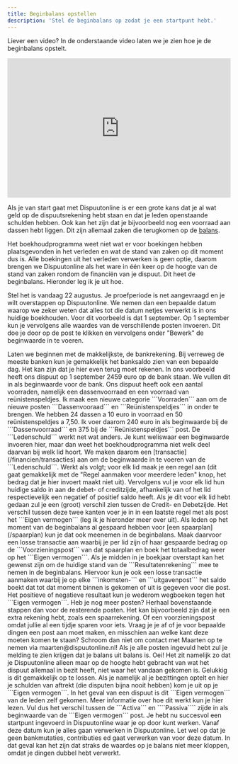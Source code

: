 ```yaml
---
title: Beginbalans opstellen
description: 'Stel de beginbalans op zodat je een startpunt hebt.'
---
```


<Note>Liever een video? In de onderstaande video laten we je zien hoe je de beginbalans opstelt.</Note>

<iframe
  width="100%"
  height="315"
  src="https://www.youtube.com/embed/z_s2YF5f4O4"
  title="Beginbalans opstellen"
  frameBorder="0"
  allow="accelerometer; autoplay; clipboard-write; encrypted-media; gyroscope; picture-in-picture"
  allowFullScreen
></iframe>

Als je van start gaat met Dispuutonline is er een grote kans dat je al wat geld op de dispuutsrekening hebt staan en dat je leden openstaande schulden hebben. Ook kan het zijn dat je bijvoorbeeld nog een voorraad aan dassen hebt liggen. Dit zijn allemaal zaken die terugkomen op de [balans](/financien/balans).

Het boekhoudprogramma weet niet wat er voor boekingen hebben plaatsgevonden in het verleden en wat de stand van zaken op dit moment dus is. Alle boekingen uit het verleden verwerken is geen optie, daarom brengen we Dispuutonline als het ware in één keer op de hoogte van de stand van zaken rondom de financiën van je dispuut. Dit heet de beginbalans. Hieronder leg ik je uit hoe.

Stel het is vandaag 22 augustus. Je proefperiode is net aangevraagd en je wilt overstappen op Dispuutonline. We nemen dan een bepaalde datum waarop we zeker weten dat alles tot die datum netjes verwerkt is in ons huidige boekhouden. Voor dit voorbeeld is dat 1 september. Op 1 september kun je vervolgens alle waardes van de verschillende posten invoeren. Dit doe je door op de post te klikken en vervolgens onder "Bewerk" de beginwaarde in te voeren.

<Steps>
  <Step title="Bankrekening">
    Laten we beginnen met de makkelijkste, de bankrekening. Bij verreweg de meeste banken kun je gemakkelijk het banksaldo zien van een bepaalde dag. Het kan zijn dat je hier even terug moet rekenen. In ons voorbeeld heeft ons dispuut op 1 september 2459 euro op de bank staan. We vullen dit in als beginwaarde voor de bank.
  </Step>
  <Step title="Voorraden">
    Ons dispuut heeft ook een aantal voorraden, namelijk een dassenvoorraad en een voorraad van reünistenspeldjes. Ik maak een nieuwe categorie ```Voorraden``` aan om de nieuwe posten ```Dassenvooraad``` en ```Reünistenspeldjes``` in onder te brengen. We hebben 24 dassen a 10 euro in voorraad en 50 reünistenspeldjes a 7,50. Ik voer daarom 240 euro in als beginwaarde bij de ```Dassenvoorraad``` en 375 bij de ```Reünistenspeldjes``` post.
  </Step>
  <Step title="Ledenschuld">
    De ```Ledenschuld``` werkt net wat anders. Je kunt weliswaar een beginwaarde invoeren hier, maar dan weet het boekhoudprogramma niet welk deel daarvan bij welk lid hoort. We maken daarom een [transactie](/financien/transacties) aan om de beginwaarde in te voeren van de ```Ledenschuld```. Werkt als volgt; voor elk lid maak je een regel aan (dit gaat gemakkelijk met de "Regel aanmaken voor meerdere leden" knop, het bedrag dat je hier invoert maakt niet uit). Vervolgens vul je voor elk lid hun huidige saldo in aan de debet- of creditzijde, afhankelijk van of het lid respectievelijk een negatief of positief saldo heeft. Als je dit voor elk lid hebt gedaan zul je een (groot) verschil zien tussen de Credit- en Debetzijde. Het verschil tussen deze twee kanten voer je in in een laatste regel met als post het ```Eigen vermogen``` (leg ik je hieronder meer over uit).
  </Step>
  <Step title="Spaarplannen">
      Als leden op het moment van de beginbalans al gespaard hebben voor [een spaarplan](/spaarplan) kun je dat ook meenemen in de beginbalans. Maak daarvoor een losse transactie aan waarbij je per lid zijn of haar gespaarde bedrag op de ```Voorzieningspost``` van dat spaarplan en boek het totaalbedrag weer op het ```Eigen vermogen```.
    </Step>
  <Step title="Resultatenrekening">
      Als je midden in je boekjaar overstapt kan het gewenst zijn om de huidige stand van de ```Resultatenrekening``` mee te nemen in de beginbalans. Hiervoor kun je ook een losse transactie aanmaken waarbij je op elke ```inkomsten-``` en ```uitgavenpost``` het saldo boekt dat tot dat moment binnen is gekomen of uit is gegeven voor die post. Het positieve of negatieve resultaat kun je wederom wegboeken tegen het ```Eigen vermogen```.
  </Step>
  <Step title="Overige posten">
    Heb je nog meer posten? Herhaal bovenstaande stappen dan voor de resterende posten. Het kan bijvoorbeeld zijn dat je een extra rekening hebt, zoals een spaarrekening. Of een voorzieningspost omdat jullie al een tijdje sparen voor iets. Vraag je je af of je voor bepaalde dingen een post aan moet maken, en misschien aan welke kant deze moeten komen te staan? Schroom dan niet om contact met Maarten op te nemen via maarten@dispuutonline.nl!
  </Step>
  <Step title="Eigen vermogen">
    Als je alle posten ingevuld hebt zul je melding te zien krijgen dat je balans uit balans is. Oei! Het zit namelijk zo dat je Dispuutonline alleen maar op de hoogte hebt gebracht van wat het dispuut allemaal in bezit heeft, niet waar het vandaan gekomen is. Gelukkig is dit gemakkelijk op te lossen. Als je namelijk al je bezittingen optelt en hier je schulden van aftrekt (die disputen bijna nooit hebben) kom je uit op je ```Eigen vermogen```. In het geval van een dispuut is dit ```Eigen vermogen``` van de leden zelf gekomen. Meer informatie over hoe dit werkt kun je hier lezen. Vul dus het verschil tussen de ```Activa``` en ````Passiva```` zijde in als beginwaarde van de ```Eigen vermogen``` post.
   </Step>
   <Step title="Klaar!">
    Je hebt nu succesvol een startpunt ingevoerd in Dispuutonline waar je op door kunt werken. Vanaf deze datum kun je alles gaan verwerken in Dispuutonline. Let wel op dat je geen bankmutaties, contributies ed gaat verwerken van voor deze datum. In dat geval kan het zijn dat straks de waardes op je balans niet meer kloppen, omdat je dingen dubbel hebt verwerkt.
   </Step>
</Steps>

